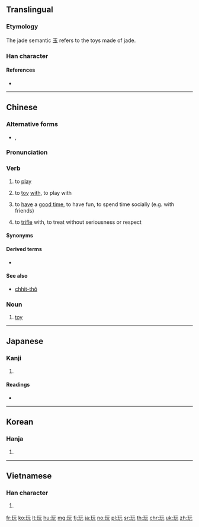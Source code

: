 ==Translingual==

===Etymology===
{{Han compound|玉|元|c1=s|c2=p|ls=psc}}

The jade semantic [[玉]] refers to the toys made of jade.

===Han character===
{{Han char|rn=96|rad=玉|as=04|sn=8|four=11111|canj=MGMMU|ids=⿰[[王|⺩]][[元]]}}

====References====
* {{Han ref|kx=0728.150|dkj=20872|dj=1140.140|hdz=21103.040|uh=73A9|ud=29609|bh=AAB1|bd=43697}}

----

==Chinese==
{{zh-forms}}

===Alternative forms===
* {{qualifier|Cantonese}} {{zh-l|反*}}, {{zh-l|𠆩|tr=faan2}}

===Pronunciation===
{{zh-pron
|m=wán,er=y
|ma=y
|c=waan2,waan4,wun6,faan2
|h=pfs=ngòan/ngóan
|mn=goán
|w=3hhoe
|mc=y
|oc=y
|cat=v,n}}

===Verb===
{{zh-verb}}

# to [[play]]
#: {{zh-x|同 朋友 玩|to '''play''' with friends|C}}
# to [[toy]] [[with]], to play with
#: {{zh-x|玩 遊戲|to '''play''' games|C}}
# to [[have]] a [[good time]], to have fun, to spend time socially (e.g. with friends)
#: {{zh-x|去 北京 玩|to travel to Beijing (for a visit)|C}}
# to [[trifle]] with, to treat without seriousness or respect
#: {{zh-x|佢 只係 玩 緊 你，唔好 理 佢。|He's just '''teas'''ing you; ignore him.|C}}

====Synonyms====
{{zh-dial|玩}}

====Derived terms====
* {{zh-l|玩兒鬧}}

====See also====
* {{q|Min Nan}} [[chhit-thô]]

===Noun===
{{zh-noun}}

# [[toy]]

{{zh-cat|Beginning}}

----

==Japanese==

===Kanji===
{{ja-kanji|grade=c|rs=玉04}}

# {{defn|lang=ja|sort=玉04}}

====Readings====
* {{ja-readings|on=[[がん]] (gan)|kun=[[もてあそぶ]] (moteasobu)}}

----

==Korean==

===Hanja===
{{ko-hanja|hangeul=완|eumhun=|rv=wan|mr=wan|y=wan}}

# {{defn|lang=ko|sort=玉04}}

----

==Vietnamese==

===Han character===
{{vi-hantu|[[ngoạn]]|rs=玉04}}

# {{defn|lang=vi|sort=玉04}}

[[fr:玩]]
[[ko:玩]]
[[lt:玩]]
[[hu:玩]]
[[mg:玩]]
[[fj:玩]]
[[ja:玩]]
[[no:玩]]
[[pl:玩]]
[[sr:玩]]
[[th:玩]]
[[chr:玩]]
[[uk:玩]]
[[zh:玩]]